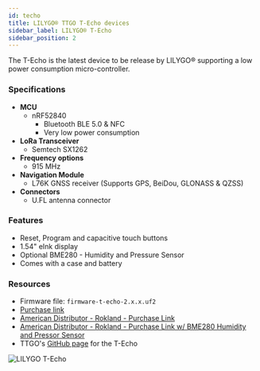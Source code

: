 ```yaml
---
id: techo
title: LILYGO® TTGO T-Echo devices
sidebar_label: LILYGO® T-Echo
sidebar_position: 2
---
```


The T-Echo is the latest device to be release by LILYGO® supporting a low power consumption micro-controller.

### Specifications

- **MCU**
  - nRF52840
    - Bluetooth BLE 5.0 & NFC
    - Very low power consumption
- **LoRa Transceiver**
  - Semtech SX1262
- **Frequency options**
  - 915 MHz
- **Navigation Module**
  - L76K GNSS receiver (Supports GPS, BeiDou, GLONASS & QZSS)
- **Connectors**
  - U.FL antenna connector

### Features

- Reset, Program and capacitive touch buttons
- 1.54" eInk display
- Optional BME280 - Humidity and Pressure Sensor
- Comes with a case and battery

### Resources

- Firmware file: `firmware-t-echo-2.x.x.uf2`
- [Purchase link](https://www.aliexpress.com/item/1005002842456390.html)
- [American Distributor - Rokland - Purchase Link](https://store.rokland.com/products/lilygo-ttgo-meshtastic-t-echo-white-lora-sx1262-wireless-module-915mhz-nrf52840-gps-for-arduino?ref=8Bb2mUO5i-jKwt)
- [American Distributor - Rokland - Purchase Link w/ BME280 Humidity and Pressor Sensor](https://store.rokland.com/products/lilygo-ttgo-meshtastic-t-echo-white-bme280-lora-sx1262-wireless-module-915mhz-nrf52840-gps-rtc-nfc-for-arduino?ref=8Bb2mUO5i-jKwt)
- TTGO's [GitHub page](https://github.com/Xinyuan-LilyGO/LilyGO-T-Echo) for the T-Echo

![LILYGO T-Echo](/img/hardware/t-echo.png)
